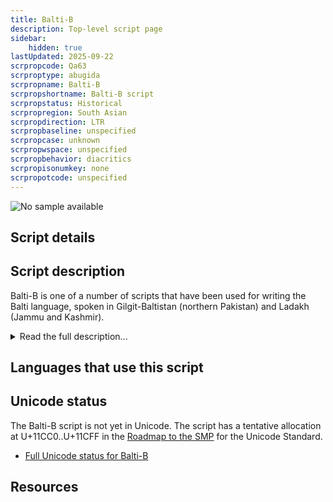 ```yaml
---
title: Balti-B
description: Top-level script page
sidebar:
    hidden: true
lastUpdated: 2025-09-22
scrpropcode: Qa63
scrproptype: abugida
scrpropname: Balti-B
scrpropshortname: Balti-B script
scrpropstatus: Historical
scrpropregion: South Asian
scrpropdirection: LTR
scrpropbaseline: unspecified
scrpropcase: unknown
scrpropwspace: unspecified
scrpropbehavior: diacritics
scrpropisonumkey: none
scrpropotcode: unspecified
---
```



![No sample available](../images/nosample.png)



## Script details

<ScriptDetails />

## Script description

Balti-B is one of a number of scripts that have been used for writing the Balti language, spoken in Gilgit-Baltistan (northern Pakistan) and Ladakh (Jammu and Kashmir).

<details>
<summary>Read the full description...</summary>The language has variously been written in the [Balti](/scrlang/scripts/qaab) (sometimes called Balti-A to distinguish it from Balti-B), [Tibetan](/scrlang/scripts/tibt), [Arabic](/scrlang/scripts/arab) and [Devanagari](/scrlang/scripts/deva) scripts, reflecting the multi-ethnic makeup and eventful political history of the region.

The Balti-B script is currently only known to be attested in one manuscript, “_The Story of the Creation of Shigar_”. This was written by the grandson of the man believed to have created the script, known only as Farhat. Some scholars believe that the existence of this manuscript is evidence of a Balti historic literary tradition, all other records of which have been lost. If this is the case, it is likely that there is, or was, also an indigenous name for the script; “Balti-B” is proposed as a tentative name until that is discovered.

The script is written from left to right. It is an abugida, with each consonant letter representing a consonant+vowel syllable. By default, this vowel is /a/, but it can be modified with the addition of dependent vowel diacritics. There are 30 consonant letters and 4 vowel diacritics. There is also a “vowel carrier” letter which is used for writing independent vowels (e.g. a vowel at the beginning of a word where there is no preceding consonant to which it can attach). By default this letter represents /a/, but it can also take any of the 4 vowel diacritics in order to represent the other vowels independently. Unlike in other abugidas in this region, there are no conjunct forms for writing consonant clusters; rather, all consonant clusters are written with a <a href='/reference/glossary#virama'>virama</a>. A set of digits from 0-9 is also used.

_This script is not currently recognized by [ISO 15924](http://www.unicode.org/iso15924/), but is included in ScriptSource for research purposes. If you have any information on this script, please add the information to the site. Your contributions can be a great help in refining and expanding the ISO 15924 standard._
</details>

## Languages that use this script

<WsList script='Qa63' wsMax='5' />

## Unicode status

The Balti-B script is not yet in Unicode. The script has a tentative allocation at U+11CC0..U+11CFF in the [Roadmap to the SMP](http://www.unicode.org/roadmaps/smp/) for the Unicode Standard.

- [Full Unicode status for Balti-B](/scrlang/unicode/qa63-unicode)



## Resources

<ScriptResources detailSummary='seemore' />

